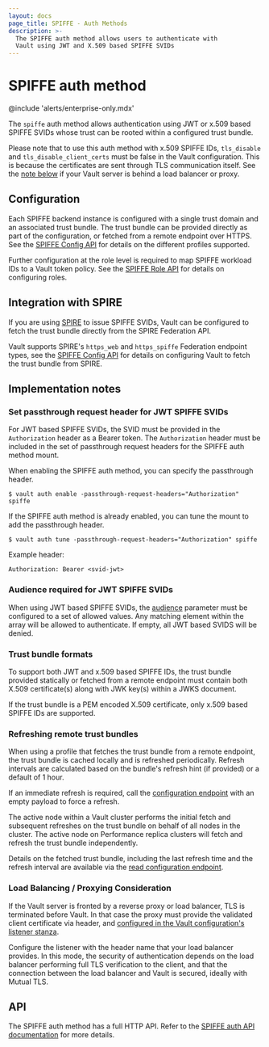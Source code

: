 ```yaml
---
layout: docs
page_title: SPIFFE - Auth Methods
description: >-
  The SPIFFE auth method allows users to authenticate with
  Vault using JWT and X.509 based SPIFFE SVIDs
---
```


# SPIFFE auth method

@include 'alerts/enterprise-only.mdx'

The `spiffe` auth method allows authentication using JWT or x.509 based SPIFFE SVIDs
whose trust can be rooted within a configured trust bundle.

Please note that to use this auth method with x.509 SPIFFE IDs, `tls_disable` and
`tls_disable_client_certs` must be false in the Vault configuration. This is because
the certificates are sent through TLS communication itself. See the [note below](#load-balancing)
if your Vault server is behind a load balancer or proxy.

## Configuration

Each SPIFFE backend instance is configured with a single trust domain and
an associated trust bundle. The trust bundle can be provided directly as
part of the configuration, or fetched from a remote endpoint over HTTPS. See
the [SPIFFE Config API](/vault/api-docs/auth/spiffe#create-configuration) for
details on the different profiles supported.

Further configuration at the role level is required to map SPIFFE workload IDs
to a Vault token policy. See the [SPIFFE Role API](/vault/api-docs/auth/spiffe#create-role)
for details on configuring roles.

## Integration with SPIRE

If you are using [SPIRE](https://spiffe.io/spire/) to issue SPIFFE SVIDs,
Vault can be configured to fetch the trust bundle directly from the SPIRE
Federation API.

Vault supports SPIRE's `https_web` and `https_spiffe` Federation endpoint types,
see the [SPIFFE Config API](/vault/api-docs/auth/spiffe#create-configuration)
for details on configuring Vault to fetch the trust bundle from SPIRE.

## Implementation notes

### Set passthrough request header for JWT SPIFFE SVIDs

For JWT based SPIFFE SVIDs, the SVID must be provided in the
`Authorization` header as a Bearer token. The `Authorization` header
must be included in the set of passthrough request headers for the SPIFFE
auth method mount.

When enabling the SPIFFE auth method, you can specify the passthrough
header.
```shell
$ vault auth enable -passthrough-request-headers="Authorization" spiffe
```

If the SPIFFE auth method is already enabled, you can tune the mount to
add the passthrough header.

```shell
$ vault auth tune -passthrough-request-headers="Authorization" spiffe
```

Example header:
```
Authorization: Bearer <svid-jwt>
```

### Audience required for JWT SPIFFE SVIDs

When using JWT based SPIFFE SVIDs, the [audience](/vault/api-docs/auth/spiffe#audience)
parameter must be configured to a set of allowed values. Any matching
element within the array will be allowed to authenticate. If empty, all
JWT based SVIDS will be denied.

### Trust bundle formats

To support both JWT and x.509 based SPIFFE IDs, the trust bundle provided statically
or fetched from a remote endpoint must contain both X.509 certificate(s) along with
JWK key(s) within a JWKS document.

If the trust bundle is a PEM encoded X.509 certificate, only x.509 based SPIFFE IDs
are supported.

### Refreshing remote trust bundles

When using a profile that fetches the trust bundle from a remote endpoint, the trust
bundle is cached locally and is refreshed periodically. Refresh intervals are calculated
based on the bundle's refresh hint (if provided) or a default of 1 hour.

If an immediate refresh is required, call the [configuration endpoint](/vault/api-docs/auth/spiffe#create-configuration)
with an empty payload to force a refresh.

The active node within a Vault cluster performs the initial fetch and subsequent
refreshes on the trust bundle on behalf of all nodes in the cluster. The active node
on Performance replica clusters will fetch and refresh the trust bundle independently.

Details on the fetched trust bundle, including the last refresh time and the
refresh interval are available via the [read configuration endpoint](/vault/api-docs/auth/spiffe#read-configuration).

### Load Balancing / Proxying Consideration

If the Vault server is fronted by a reverse proxy or load balancer, TLS is
terminated before Vault.  In that case the proxy must provide the validated
client certificate via header, and [configured in the Vault configuration's
listener stanza](/vault/docs/configuration/listener/tcp#tcp-listener-parameters).

Configure the listener with the header name that your load balancer provides.
In this mode, the security of authentication depends on the load balancer performing
full TLS verification to the client, and that the connection between the load
balancer and Vault is secured, ideally with Mutual TLS.

## API

The SPIFFE auth method has a full HTTP API. Refer to the [SPIFFE auth API documentation](/vault/api-docs/auth/spiffe) for more details.
